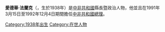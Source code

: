 {{Infobox politician
| name = 愛德華·法蘭克
| birth_date = {{birth year and age|1938}}
| office = [[中非共和国总理|中非共和国总理]]
| term_start = 1991年3月15日
| term_end = 1992年12月4日
| predecessor = 职务废除<br><small>(之前由[[西蒙·納西斯·博贊加|西蒙·納西斯·博贊加]]担任)</small>
| successor = [[蒂莫泰·馬倫多馬|蒂莫泰·馬倫多馬]]
| president = [[安德烈·科林巴|安德烈·科林巴]]
}}

'''愛德華·法蘭克'''（{{Lang-fr|'''Édouard Frank'''}}，生於1938年）是[[中非共和國|中非共和國]]縣長暨政治人物，他並且在1991年3月15日至1992年12月4日期間擔任[[中非共和國總理|中非共和國總理]]。

[[Category:1938年出生|Category:1938年出生]]
[[Category:在世人物|Category:在世人物]]